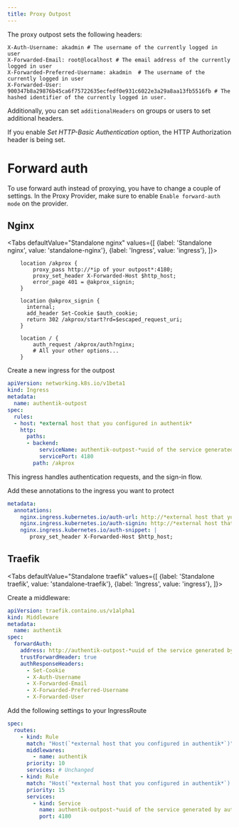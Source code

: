 ```yaml
---
title: Proxy Outpost
---
```


The proxy outpost sets the following headers:

```
X-Auth-Username: akadmin # The username of the currently logged in user
X-Forwarded-Email: root@localhost # The email address of the currently logged in user
X-Forwarded-Preferred-Username: akadmin  # The username of the currently logged in user
X-Forwarded-User: 900347b8a29876b45ca6f75722635ecfedf0e931c6022e3a29a8aa13fb5516fb # The hashed identifier of the currently logged in user.
```

Additionally, you can set `additionalHeaders` on groups or users to set additional headers.

If you enable *Set HTTP-Basic Authentication* option, the HTTP Authorization header is being set.

# Forward auth

To use forward auth instead of proxying, you have to change a couple of settings. In the Proxy Provider, make sure to enable `Enable forward-auth mode` on the provider.

## Nginx


<Tabs
  defaultValue="Standalone nginx"
  values={[
    {label: 'Standalone nginx', value: 'standalone-nginx'},
    {label: 'Ingress', value: 'ingress'},
  ]}>
  <TabItem value="standalone-nginx">

```
    location /akprox {
        proxy_pass http://*ip of your outpost*:4180;
        proxy_set_header X-Forwarded-Host $http_host;
        error_page 401 = @akprox_signin;
    }

    location @akprox_signin {
      internal;
      add_header Set-Cookie $auth_cookie;
      return 302 /akprox/start?rd=$escaped_request_uri;
    }

    location / {
        auth_request /akprox/auth?nginx;
        # All your other options...
    }
```

  </TabItem>
  <TabItem value="ingress">
Create a new ingress for the outpost

```yaml
apiVersion: networking.k8s.io/v1beta1
kind: Ingress
metadata:
  name: authentik-outpost
spec:
  rules:
  - host: *external host that you configured in authentik*
    http:
      paths:
      - backend:
          serviceName: authentik-outpost-*uuid of the service generated by authentik*
          servicePort: 4180
        path: /akprox
```

This ingress handles authentication requests, and the sign-in flow.

Add these annotations to the ingress you want to protect

```yaml
metadata:
  annotations:
    nginx.ingress.kubernetes.io/auth-url: http://*external host that you configured in authentik*:4180/akprox/auth?nginx
    nginx.ingress.kubernetes.io/auth-signin: http://*external host that you configured in authentik*:4180/akprox/start?rd=$escaped_request_uri
    nginx.ingress.kubernetes.io/auth-snippet: |
       proxy_set_header X-Forwarded-Host $http_host;
```
  </TabItem>
</Tabs>

## Traefik

<Tabs
  defaultValue="Standalone traefik"
  values={[
    {label: 'Standalone traefik', value: 'standalone-traefik'},
    {label: 'Ingress', value: 'ingress'},
  ]}>
  <TabItem value="standalone-traefik">

  </TabItem>
  <TabItem value="ingress">
Create a middleware:

```yaml
apiVersion: traefik.containo.us/v1alpha1
kind: Middleware
metadata:
  name: authentik
spec:
  forwardAuth:
    address: http://authentik-outpost-*uuid of the service generated by authentik*:4180/akprox/auth?traefik
    trustForwardHeader: true
    authResponseHeaders:
      - Set-Cookie
      - X-Auth-Username
      - X-Forwarded-Email
      - X-Forwarded-Preferred-Username
      - X-Forwarded-User
```

Add the following settings to your IngressRoute

```yaml
spec:
  routes:
    - kind: Rule
      match: "Host(`*external host that you configured in authentik*`)"
      middlewares:
        - name: authentik
      priority: 10
      services: # Unchanged
    - kind: Rule
      match: "Host(`*external host that you configured in authentik*`) && PathPrefix(`/akprox/`)"
      priority: 15
      services:
        - kind: Service
          name: authentik-outpost-*uuid of the service generated by authentik*
          port: 4180
```
  </TabItem>
</Tabs>
